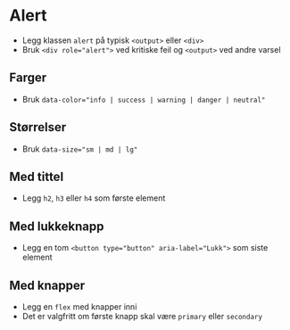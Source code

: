 
<Meta of={stories} />

# Alert
- Legg klassen `alert` på typisk `<output>` eller `<div>`
- Bruk `<div role="alert">` ved kritiske feil og `<output>` ved andre varsel
<Canvas of={stories.Default} />

## Farger
- Bruk `data-color="info | success | warning | danger | neutral"`
<Canvas of={stories.Colors} />

## Størrelser
- Bruk `data-size="sm | md | lg"`
<Canvas of={stories.Sizes} />

## Med tittel
- Legg `h2`, `h3` eller `h4` som første element
<Canvas of={stories.WithTitle} />

## Med lukkeknapp
- Legg en tom `<button type="button" aria-label="Lukk">` som siste element
<Canvas of={stories.WithClose} />

## Med knapper
- Legg en `flex` med knapper inni
- Det er valgfritt om første knapp skal være `primary` eller `secondary`
<Canvas of={stories.WithButtons} />

<CssVariables component="alert" />